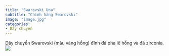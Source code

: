 ```yaml
---
title: "Swarovski Una"
subtitle: "Chính hãng Swarovski"
image: "image.jpg"
categories:
- Dây chuyền
---
```


Dây chuyền Swarovski (màu vàng hồng) đính đá pha lê hồng và đá zirconia. 
![](image.jpg)
